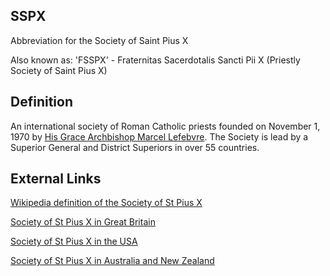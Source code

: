 == SSPX ==

Abbreviation for the Society of Saint Pius X

Also known as:  'FSSPX' - Fraternitas Sacerdotalis Sancti Pii X (Priestly Society of Saint Pius X)

== Definition ==

An international society of Roman Catholic priests founded on November 1, 1970 by [http://www.sspx.co.uk/people.php?personid=18 His Grace Archbishop Marcel Lefebvre]. The Society is lead by a Superior General and District Superiors in over 55 countries.

== External Links ==

[http://en.wikipedia.org/wiki/SSPX Wikipedia definition of the Society of St Pius X]

[http://www.sspx.co.uk Society of St Pius X in Great Britain]

[http://www.sspx.org Society of St Pius X in the USA]

[http://www.sspx.com Society of St Pius X in Australia and New Zealand]